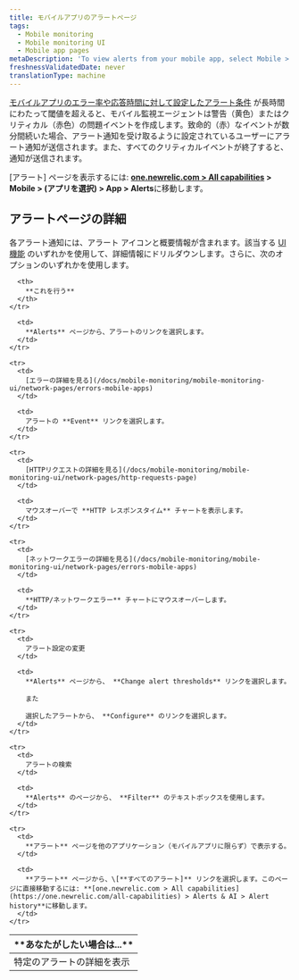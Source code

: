 ```yaml
---
title: モバイルアプリのアラートページ
tags:
  - Mobile monitoring
  - Mobile monitoring UI
  - Mobile app pages
metaDescription: 'To view alerts from your mobile app, select Mobile > (select an app) > App > Alerts.'
freshnessValidatedDate: never
translationType: machine
---
```


[モバイルアプリのエラー率や応答時間に対して設定したアラート条件](/docs/mobile-apps/alert-settings) が長時間にわたって閾値を超えると、モバイル監視エージェントは警告（黄色）またはクリティカル（赤色）の問題イベントを作成します。致命的（赤）なイベントが数分間続いた場合、アラート通知を受け取るように設定されているユーザーにアラート通知が送信されます。また、すべてのクリティカルイベントが終了すると、通知が送信されます。

\[アラート] ページを表示するには: **[one.newrelic.com > All capabilities](https://one.newrelic.com/all-capabilities) > Mobile > (アプリを選択) > App > Alerts**に移動します。

## アラートページの詳細

各アラート通知には、アラート アイコンと概要情報が含まれます。該当する [UI 機能](/docs/new-relic-solutions/new-relic-one/introduction-new-relic-platform) のいずれかを使用して、詳細情報にドリルダウンします。さらに、次のオプションのいずれかを使用します。

<table>
  <thead>
    <tr>
      <th width={200}>
        **あなたがしたい場合は...**
      </th>

      <th>
        **これを行う**
      </th>
    </tr>
  </thead>

  <tbody>
    <tr>
      <td>
        特定のアラートの詳細を表示
      </td>

      <td>
        **Alerts** ページから、アラートのリンクを選択します。
      </td>
    </tr>

    <tr>
      <td>
        [エラーの詳細を見る](/docs/mobile-monitoring/mobile-monitoring-ui/network-pages/errors-mobile-apps)
      </td>

      <td>
        アラートの **Event** リンクを選択します。
      </td>
    </tr>

    <tr>
      <td>
        [HTTPリクエストの詳細を見る](/docs/mobile-monitoring/mobile-monitoring-ui/network-pages/http-requests-page)
      </td>

      <td>
        マウスオーバーで **HTTP レスポンスタイム** チャートを表示します。
      </td>
    </tr>

    <tr>
      <td>
        [ネットワークエラーの詳細を見る](/docs/mobile-monitoring/mobile-monitoring-ui/network-pages/errors-mobile-apps)
      </td>

      <td>
        **HTTP/ネットワークエラー** チャートにマウスオーバーします。
      </td>
    </tr>

    <tr>
      <td>
        アラート設定の変更
      </td>

      <td>
        **Alerts** ページから、 **Change alert thresholds** リンクを選択します。

        また

        選択したアラートから、 **Configure** のリンクを選択します。
      </td>
    </tr>

    <tr>
      <td>
        アラートの検索
      </td>

      <td>
        **Alerts** のページから、 **Filter** のテキストボックスを使用します。
      </td>
    </tr>

    <tr>
      <td>
        **アラート** ページを他のアプリケーション（モバイルアプリに限らず）で表示する。
      </td>

      <td>
        **アラート** ページから、\[**すべてのアラート]** リンクを選択します。このページに直接移動するには: **[one.newrelic.com > All capabilities](https://one.newrelic.com/all-capabilities) > Alerts & AI > Alert history**に移動します。
      </td>
    </tr>
  </tbody>
</table>
